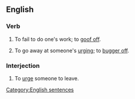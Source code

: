 ==English==

===Verb===
{{en-verb|inf=to [[screw]] [[off]]|screws off|screwing off|screwed off}}

# {{idiom|colloquial}} To fail to do one's work; to [[goof off]].
# {{idiom|colloquial}} To go away at someone's [[urging]]; to [[bugger off]].

===Interjection===
{{en-intj|pos=[[screw]] [[off]]}}
# {{idiom|colloquial}} To [[urge]] someone to leave.


[[Category:English sentences]]